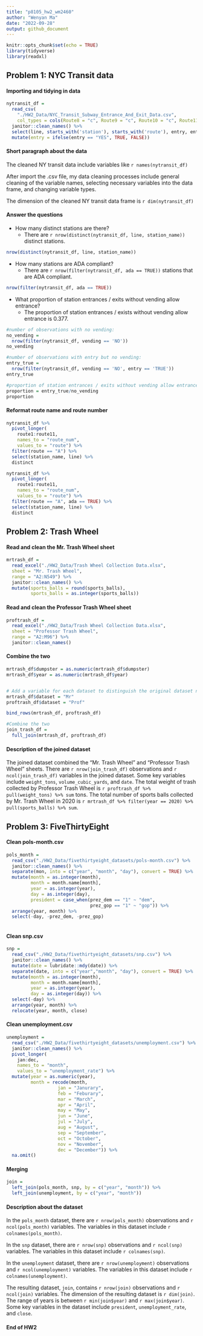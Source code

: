 ```yaml
---
title: "p8105_hw2_wm2460"
author: "Wenyan Ma"
date: "2022-09-28"
output: github_document
---
```


```r
knitr::opts_chunk$set(echo = TRUE)
library(tidyverse)
library(readxl)
```


## Problem 1: NYC Transit data

#### Importing and tidying in data
```r
nytransit_df = 
  read_csv(
    "./HW2_Data/NYC_Transit_Subway_Entrance_And_Exit_Data.csv",
    col_types = cols(Route8 = "c", Route9 = "c", Route10 = "c", Route11 = "c")) %>% 
  janitor::clean_names() %>% 
  select(line, starts_with('station'), starts_with('route'), entry, entrance_type, vending, ada, -station_location) %>%
  mutate(entry = ifelse(entry == "YES", TRUE, FALSE))
```

#### Short paragraph about the data

The cleaned NY transit data include variables like `r names(nytransit_df)`

After import the .csv file, my data cleaning processes include general cleaning of the variable names, selecting necessary variables into the data frame, and changing variable types.

The dimension of the cleaned NY transit data frame is `r dim(nytransit_df)`

#### Answer the questions

*   How many distinct stations are there? 
    * There are `r nrow(distinct(nytransit_df, line, station_name))` distinct stations.

```r
nrow(distinct(nytransit_df, line, station_name))
```

*   How many stations are ADA compliant?
    * There are `r nrow(filter(nytransit_df, ada == TRUE))` stations that are ADA compliant.
  
```r
nrow(filter(nytransit_df, ada == TRUE))
```

*   What proportion of station entrances / exits without vending allow entrance? 
    * The proportion of station entrances / exists without vending allow entrance is 0.377.
    
```r
#number of observations with no vending:
no_vending =
  nrow(filter(nytransit_df, vending == 'NO'))
no_vending

#number of observations with entry but no vending: 
entry_true = 
  nrow(filter(nytransit_df, vending == 'NO', entry == 'TRUE'))
entry_true

#proportion of station entrances / exits without vending allow entrance
proportion = entry_true/no_vending 
proportion

```


#### Reformat route name and route number
```r
nytransit_df %>% 
  pivot_longer(
    route1:route11,
    names_to = "route_num",
    values_to = "route") %>% 
  filter(route == "A") %>% 
  select(station_name, line) %>% 
  distinct

nytransit_df %>% 
  pivot_longer(
    route1:route11,
    names_to = "route_num",
    values_to = "route") %>% 
  filter(route == "A", ada == TRUE) %>% 
  select(station_name, line) %>% 
  distinct
```
  
  
## Problem 2: Trash Wheel

#### Read and clean the Mr. Trash Wheel sheet

```r
mrtrash_df = 
  read_excel("./HW2_Data/Trash Wheel Collection Data.xlsx",
  sheet = "Mr. Trash Wheel",
  range = "A2:N549") %>% 
  janitor::clean_names() %>% 
  mutate(sports_balls = round(sports_balls), 
         sports_balls = as.integer(sports_balls))
```

#### Read and clean the Professor Trash Wheel sheet

```r
proftrash_df = 
  read_excel("./HW2_Data/Trash Wheel Collection Data.xlsx",
  sheet = "Professor Trash Wheel",
  range = "A2:M96") %>% 
  janitor::clean_names() 
```


#### Combine the two 
```r
mrtrash_df$dumpster = as.numeric(mrtrash_df$dumpster)
mrtrash_df$year = as.numeric(mrtrash_df$year)


# Add a variable for each dataset to distinguish the original dataset name
mrtrash_df$dataset = "Mr"
proftrash_df$dataset = "Prof"

bind_rows(mrtrash_df, proftrash_df)

#Combine the two
join_trash_df = 
  full_join(mrtrash_df, proftrash_df)
```

#### Description of the joined dataset

  The joined dataset combined the "Mr. Trash Wheel" and "Professor Trash Wheel" sheets. 
  There are `r nrow(join_trash_df)` observations and `r ncol(join_trash_df)` variables in the joined dataset. 
  Some key variables include `weight_tons`, `volume_cubic_yards`, and `date`. 
  The total weight of trash collected by Professor Trash Wheel is `r proftrash_df %>% pull(weight_tons) %>% sum` tons.
  The total number of sports balls collected by Mr. Trash Wheel in 2020 is `r mrtrash_df %>% filter(year == 2020) %>% pull(sports_balls) %>% sum`.
    
    
## Problem 3: FiveThirtyEight

#### Clean pols-month.csv
```r
pols_month = 
  read_csv("./HW2_Data/fivethirtyeight_datasets/pols-month.csv") %>% 
  janitor::clean_names() %>%
  separate(mon, into = c("year", "month", "day"), convert = TRUE) %>% 
  mutate(month = as.integer(month),
         month = month.name[month],
         year = as.integer(year),
         day = as.integer(day),
         president = case_when(prez_dem == "1" ~ "dem", 
                               prez_gop == "1" ~ "gop")) %>% 
  arrange(year, month) %>% 
  select(-day, -prez_dem, -prez_gop)
  
```


#### Clean snp.csv
```r
snp = 
  read_csv("./HW2_Data/fivethirtyeight_datasets/snp.csv") %>% 
  janitor::clean_names() %>% 
  mutate(date = lubridate::mdy(date)) %>% 
  separate(date, into = c("year","month", "day"), convert = TRUE) %>%
  mutate(month = as.integer(month),
         month = month.name[month],
         year = as.integer(year),
         day = as.integer(day)) %>% 
  select(-day) %>% 
  arrange(year, month) %>% 
  relocate(year, month, close)
```


#### Clean unemployment.csv
```r
unemployment = 
  read_csv("./HW2_Data/fivethirtyeight_datasets/unemployment.csv") %>%
  janitor::clean_names() %>% 
  pivot_longer(
    jan:dec,
    names_to = "month",
    values_to = "unemployment_rate") %>% 
  mutate(year = as.numeric(year),
         month = recode(month,
                   jan = "Janurary",
                   feb = "Feburary", 
                   mar = "March", 
                   apr = "April",
                   may = "May",
                   jun = "June",
                   jul = "July",
                   aug = "August",
                   sep = "September",
                   oct = "October",
                   nov = "November",
                   dec = "December")) %>% 
  na.omit()
```

#### Merging

```r
join = 
  left_join(pols_month, snp, by = c("year", "month")) %>% 
  left_join(unemployment, by = c("year", "month"))
```

#### Description about the dataset

  In the `pols_month` dataset, there are `r nrow(pols_month)` observations and `r ncol(pols_month)` variables. The variables in this dataset include `r colnames(pols_month)`.
  
  In the `snp` dataset, there are `r nrow(snp)` observations and `r ncol(snp)` variables. The variables in this dataset include `r colnames(snp)`.
  
  In the `unemployment` dataset, there are `r nrow(unemployment)` observations and `r ncol(unemployment)` variables. The variables in this dataset include `r colnames(unemployment)`.

  The resulting dataset, `join`, contains `r nrow(join)` observations and `r ncol(join)` variables. The dimension of the resulting dataset is `r dim(join)`. The range of years is between `r min(join$year)` and `r max(join$year)`. Some key variables in the dataset include `president`, `unemployment_rate`, and `close`. 



#### End of HW2



